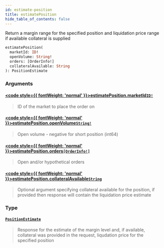 ```yaml
---
id: estimate-position
title: estimatePosition
hide_table_of_contents: false
---
```








Return a margin range for the specified position and liquidation price range if available collateral is supplied

```graphql
estimatePosition(
  marketId: ID!
  openVolume: String!
  orders: [OrderInfo!]
  collateralAvailable: String
): PositionEstimate
```


### Arguments

#### [<code style={{ fontWeight: 'normal' }}>estimatePosition.<b>marketId</b></code>](#)<Bullet />[`ID!`](/testnet/api/graphql/scalars/id) <Badge class="secondary" text="non-null"/> <Badge class="secondary" text="scalar"/>
> ID of the market to place the order on
> 

#### [<code style={{ fontWeight: 'normal' }}>estimatePosition.<b>openVolume</b></code>](#)<Bullet />[`String!`](/testnet/api/graphql/scalars/string) <Badge class="secondary" text="non-null"/> <Badge class="secondary" text="scalar"/>
> Open volume - negative for short position (int64)
> 

#### [<code style={{ fontWeight: 'normal' }}>estimatePosition.<b>orders</b></code>](#)<Bullet />[`[OrderInfo!]`](/testnet/api/graphql/inputs/order-info) <Badge class="secondary" text="list"/> <Badge class="secondary" text="input"/>
> Open and/or hypothetical orders
> 

#### [<code style={{ fontWeight: 'normal' }}>estimatePosition.<b>collateralAvailable</b></code>](#)<Bullet />[`String`](/testnet/api/graphql/scalars/string) <Badge class="secondary" text="scalar"/>
> Optional argument specifying collateral available for the position, if provided then response will contain the liquidation price estimate
> 

### Type

#### [`PositionEstimate`](/testnet/api/graphql/objects/position-estimate) <Badge class="secondary" text="object"/>
> Response for the estimate of the margin level and, if available, collateral was provided in the request, liqudation price for the specified position
> 





